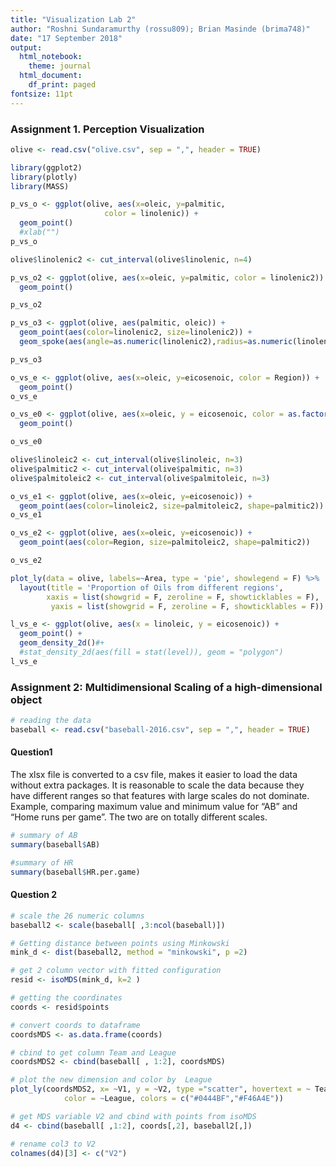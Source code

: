 ```yaml
---
title: "Visualization Lab 2"
author: "Roshni Sundaramurthy (rossu809); Brian Masinde (brima748)"
date: "17 September 2018"
output:
  html_notebook:
    theme: journal
  html_document:
    df_print: paged
fontsize: 11pt
---
```


### Assignment 1. Perception Visualization

```r
olive <- read.csv("olive.csv", sep = ",", header = TRUE)
```

```r
library(ggplot2)
library(plotly)
library(MASS)
```

```r
p_vs_o <- ggplot(olive, aes(x=oleic, y=palmitic,
                     color = linolenic)) +
  geom_point() 
  #xlab("")
p_vs_o
```

```r
olive$linolenic2 <- cut_interval(olive$linolenic, n=4)
```


```r
p_vs_o2 <- ggplot(olive, aes(x=oleic, y=palmitic, color = linolenic2)) + 
  geom_point()

p_vs_o2
```

```r
p_vs_o3 <- ggplot(olive, aes(palmitic, oleic)) +
  geom_point(aes(color=linolenic2, size=linolenic2)) +
  geom_spoke(aes(angle=as.numeric(linolenic2),radius=as.numeric(linolenic2)))

p_vs_o3
```

```r
o_vs_e <- ggplot(olive, aes(x=oleic, y=eicosenoic, color = Region)) + 
  geom_point()
o_vs_e
```

```r
o_vs_e0 <- ggplot(olive, aes(x=oleic, y = eicosenoic, color = as.factor(Region)))+
  geom_point()

o_vs_e0
```


```r
olive$linoleic2 <- cut_interval(olive$linoleic, n=3)
olive$palmitic2 <- cut_interval(olive$palmitic, n=3)
olive$palmitoleic2 <- cut_interval(olive$palmitoleic, n=3)
```

```r
o_vs_e1 <- ggplot(olive, aes(x=oleic, y=eicosenoic)) + 
  geom_point(aes(color=linoleic2, size=palmitoleic2, shape=palmitic2))
o_vs_e1
```

```r
o_vs_e2 <- ggplot(olive, aes(x=oleic, y=eicosenoic)) + 
  geom_point(aes(color=Region, size=palmitoleic2, shape=palmitic2))

o_vs_e2
```

```r
plot_ly(data = olive, labels=~Area, type = 'pie', showlegend = F) %>%
  layout(title = 'Proportion of Oils from different regions',
        xaxis = list(showgrid = F, zeroline = F, showticklables = F),
         yaxis = list(showgrid = F, zeroline = F, showticklables = F))

```

```r
l_vs_e <- ggplot(olive, aes(x = linoleic, y = eicosenoic)) +
  geom_point() + 
  geom_density_2d()#+
  #stat_density_2d(aes(fill = stat(level)), geom = "polygon")
l_vs_e  
```

### Assignment 2: Multidimensional Scaling of a high-dimensional object

```r
# reading the data
baseball <- read.csv("baseball-2016.csv", sep = ",", header = TRUE)
```

#### Question1
The xlsx file is converted to a csv file, makes it easier to load the data without extra packages. It is reasonable to scale the data because they have different ranges so that features with large scales do not dominate. Example, comparing maximum value and minimum value for "AB" and "Home runs per game". The two are on totally different scales.

```r
# summary of AB
summary(baseball$AB)
```

```r
#summary of HR
summary(baseball$HR.per.game)
```

#### Question 2

```r
# scale the 26 numeric columns
baseball2 <- scale(baseball[ ,3:ncol(baseball)])
```

```r
# Getting distance between points using Minkowski
mink_d <- dist(baseball2, method = "minkowski", p =2)
```

```r
# get 2 column vector with fitted configuration 
resid <- isoMDS(mink_d, k=2 )

# getting the coordinates
coords <- resid$points

# convert coords to dataframe
coordsMDS <- as.data.frame(coords)

# cbind to get column Team and League
coordsMDS2 <- cbind(baseball[ , 1:2], coordsMDS)
```

```r
# plot the new dimension and color by  League
plot_ly(coordsMDS2, x= ~V1, y = ~V2, type ="scatter", hovertext = ~ Team,
            color = ~League, colors = c("#0444BF","#F46A4E"))
```

```r
# get MDS variable V2 and cbind with points from isoMDS
d4 <- cbind(baseball[ ,1:2], coords[,2], baseball2[,])

# rename col3 to V2
colnames(d4)[3] <- c("V2")
```


